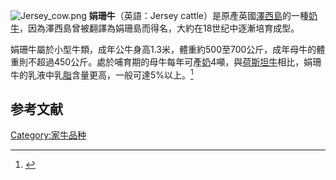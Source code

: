 [[Image:Jersey_cow.png|thumb]]
'''娟珊牛'''（英語：Jersey cattle）是原產英國[[澤西島|澤西島]]的一種[[奶牛|奶牛]]，因為澤西島曾被翻譯為娟珊島而得名，大約在18世纪中逐漸培育成型。

娟珊牛屬於小型牛類，成年公牛身高1.3米，體重約500至700公斤，成年母牛的體重則不超過450公斤。處於哺育期的母牛每年可產[[牛奶|奶]]4噸，與[[荷斯坦牛|荷斯坦牛]]相比，娟珊牛的乳液中乳[[脂肪|脂]]含量更高，一般可達5%以上。<ref>{{Cite web |url=http://www.xinmao.com.cn/product.asp?hidID=24 |title=娟珊牛 |access-date=2010-04-29 |archive-date=2009-07-11 |archive-url=https://web.archive.org/web/20090711220924/http://www.xinmao.com.cn/product.asp?hidID=24 |dead-url=yes }}</ref>

==参考文献==
<div class="references-small">
<references></references>
</div>

{{animal-stub}}
[[Category:家牛品种|Category:家牛品种]]